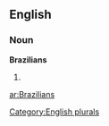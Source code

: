 ==English==

===Noun===
'''Brazilians'''

# {{plural of|[[Brazilian]]}}

[[Category:English plurals]]

[[ar:Brazilians]]